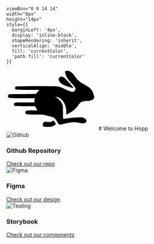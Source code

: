 

    viewBox="0 0 14 14"
    width="8px"
    height="14px"
    style={{
      marginLeft: '4px',
      display: 'inline-block',
      shapeRendering: 'inherit',
      verticalAlign: 'middle',
      fill: 'currentColor',
      'path fill': 'currentColor'
    }}
>
  <path d="m11.1 7.35-5.5 5.5a.5.5 0 0 1-.7-.7L10.04 7 4.9 1.85a.5.5 0 1 1 .7-.7l5.5 5.5c.2.2.2.5 0 .7Z" />
</svg>

<Meta title="Welcome" />

<div className="sb-container">
  <div className='sb-section-title' style={{gap: "10px", alignItems: "center", display: "flex"}}>
      <svg
                  width="239"
                  height="160"
                  viewBox="0 0 239 160"
                  xmlns="http://www.w3.org/2000/svg"
                  preserveAspectRatio="xMidYMid meet"
              >
                  <g
                      transform="translate(0.000000,160.000000) scale(0.100000,-0.100000)"
                      fill="#000000"
                      stroke="none"
                  >
                      <path d="M1571 1569 c-21 -8 -23 -13 -17 -52 14 -85 61 -163 161 -267 122 -126 132 -152 82 -207 -33 -37 -80 -30 -203 28 -128 60 -171 77 -239 90 -70 14 -1095 12 -1112 -3 -16 -13 -17 -60 -1 -76 9 -9 94 -12 321 -12 l309 0 -41 -46 c-23 -26 -41 -51 -41 -55 0 -5 -161 -9 -358 -9 -335 0 -360 -1 -375 -18 -22 -24 -21 -55 1 -75 17 -15 56 -17 356 -17 l338 0 -6 -22 c-3 -13 -6 -38 -6 -55 l0 -33 -258 0 c-276 0 -282 -1 -282 -50 0 -49 6 -50 291 -50 l267 0 30 -55 30 -55 -137 0 c-107 0 -141 -3 -159 -16 -27 -18 -29 -55 -4 -77 16 -15 48 -17 240 -17 125 0 232 -4 247 -10 15 -6 68 -19 117 -30 129 -28 167 -53 212 -140 21 -40 48 -76 60 -81 17 -8 52 -3 147 21 164 41 237 46 375 23 124 -21 165 -16 190 22 14 21 14 26 0 53 -17 33 -70 62 -127 69 -48 7 -312 -14 -404 -32 -38 -7 -72 -11 -75 -8 -3 3 -5 82 -5 176 0 167 -1 174 -27 228 -30 60 -96 131 -149 161 l-34 19 40 -6 c85 -13 162 -79 208 -178 35 -72 46 -127 47 -215 l0 -72 63 31 c114 57 182 114 245 202 73 103 96 116 240 126 122 9 163 25 182 70 14 34 10 57 -26 153 -33 86 -82 132 -230 213 -124 68 -181 116 -231 195 -79 124 -178 187 -252 159z"/>
                      <path d="M1402 1400 c-56 -53 1 -150 118 -204 65 -29 235 -79 251 -74 13 4 -205 242 -253 276 -40 28 -87 28 -116 2z"/>
                      <path d="M1205 239 c-26 -17 -41 -18 -116 -13 -79 6 -88 5 -108 -15 -24 -24 -27 -68 -7 -97 13 -17 27 -19 118 -19 105 1 137 9 194 54 20 16 21 19 7 47 -17 33 -43 64 -52 63 -3 0 -19 -9 -36 -20z"/>
                  </g>
              </svg>
    # Welcome to Hopp
  </div>
  <div className="sb-section">
    <div className="sb-section-item">
      <img src={Github} alt="Github" className="sb-explore-image" />
      <h3 className="sb-section-item-heading">Github Repository</h3>
      <a href="https://github.com/IgnacioChevallier/disint-hopp">Check out our repo</a>
    </div>
    <div className="sb-section-item">
      <img src={Figma} alt="Figma" className="sb-explore-image" />
      <h3 className="sb-section-item-heading">Figma</h3>
      <a href="placeholder">Check out our design</a>
    </div>
    <div className="sb-section-item">
      <img src={Storybook} alt="Testing" className="sb-explore-image" />
      <h3 className="sb-section-item-heading">Storybook</h3>
      <a href="http://ignaciochevallier.github.io/disint-hopp/">Check out our components</a>
    </div>
  </div>
</div>

<style>
  {`
  .sb-container {
    margin-bottom: 48px;
  }

  .sb-section {
    width: 100%;
    display: flex;
    flex-direction: row;
    gap: 20px;
  }

  img {
    object-fit: cover;
  }

  .sb-section-title {
    margin-bottom: 32px;
  }

  .sb-section a:not(h1 a, h2 a, h3 a) {
    font-size: 14px;
  }

  .sb-section-item, .sb-grid-item {
    flex: 1;
    display: flex;
    flex-direction: column;
  }

  .sb-section-item-heading {
    padding-top: 20px !important;
    padding-bottom: 5px !important;
    margin: 0 !important;
  }
  .sb-section-item-paragraph {
    margin: 0;
    padding-bottom: 10px;
  }

  .sb-chevron {
    margin-left: 5px;
  }

  .sb-features-grid {
    display: grid;
    grid-template-columns: repeat(2, 1fr);
    grid-gap: 32px 20px;
  }

  .sb-socials {
    display: grid;
    grid-template-columns: repeat(4, 1fr);
  }

  .sb-socials p {
    margin-bottom: 10px;
  }

  .sb-explore-image {
    max-height: 32px;
    align-self: flex-start;
  }

  .sb-addon {
    width: 100%;
    display: flex;
    align-items: center;
    position: relative;
    background-color: #EEF3F8;
    border-radius: 5px;
    border: 1px solid rgba(0, 0, 0, 0.05);
    background: #EEF3F8;
    height: 180px;
    margin-bottom: 48px;
    overflow: hidden;
  }

  .sb-addon-text {
    padding-left: 48px;
    max-width: 240px;
  }

  .sb-addon-text h4 {
    padding-top: 0px;
  }

  .sb-addon-img {
    position: absolute;
    left: 345px;
    top: 0;
    height: 100%;
    width: 200%;
    overflow: hidden;
  }

  .sb-addon-img img {
    width: 650px;
    transform: rotate(-15deg);
    margin-left: 40px;
    margin-top: -72px;
    box-shadow: 0 0 1px rgba(255, 255, 255, 0);
    backface-visibility: hidden;
  }

  @media screen and (max-width: 800px) {
    .sb-addon-img {
      left: 300px;
    }
  }

  @media screen and (max-width: 600px) {
    .sb-section {
      flex-direction: column;
    }

    .sb-features-grid {
      grid-template-columns: repeat(1, 1fr);
    }

    .sb-socials {
      grid-template-columns: repeat(2, 1fr);
    }

    .sb-addon {
      height: 280px;
      align-items: flex-start;
      padding-top: 32px;
      overflow: hidden;
    }

    .sb-addon-text {
      padding-left: 24px;
    }

    .sb-addon-img {
      right: 0;
      left: 0;
      top: 130px;
      bottom: 0;
      overflow: hidden;
      height: auto;
      width: 124%;
    }

    .sb-addon-img img {
      width: 1200px;
      transform: rotate(-12deg);
      margin-left: 0;
      margin-top: 48px;
      margin-bottom: -40px;
      margin-left: -24px;
    }
  }
  `}
</style>